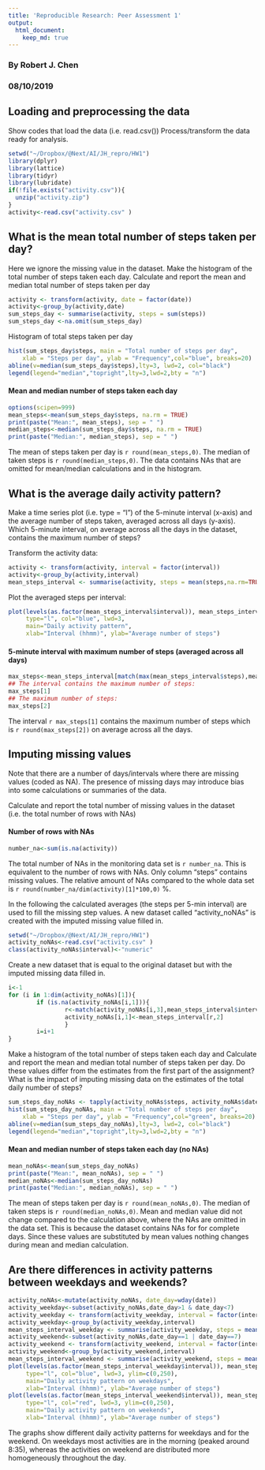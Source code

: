 ```yaml
---
title: 'Reproducible Research: Peer Assessment 1'
output:
  html_document:
    keep_md: true
---
```

### By Robert J. Chen
### 08/10/2019

## Loading and preprocessing the data
Show codes that load the data (i.e. read.csv())
Process/transform the data ready for analysis.

```r
setwd("~/Dropbox/@Next/AI/JH_repro/HW1")
library(dplyr)
library(lattice)
library(tidyr)
library(lubridate)
if(!file.exists("activity.csv")){
  unzip("activity.zip")
}
activity<-read.csv("activity.csv" )
```

## What is the mean total number of steps taken per day?
Here we ignore the missing value in the dataset.
Make the histogram of the total number of steps taken each day. 
Calculate and report the mean and median total number of steps taken per day

```r
activity <- transform(activity, date = factor(date))
activity<-group_by(activity,date)
sum_steps_day <- summarise(activity, steps = sum(steps))
sum_steps_day <-na.omit(sum_steps_day)
```

Histogram of total steps taken per day

```r
hist(sum_steps_day$steps, main = "Total number of steps per day", 
    xlab = "Steps per day", ylab = "Frequency",col="blue", breaks=20)
abline(v=median(sum_steps_day$steps),lty=3, lwd=2, col="black")
legend(legend="median","topright",lty=3,lwd=2,bty = "n")
```

#### Mean and median number of steps taken each day

```r
options(scipen=999)
mean_steps<-mean(sum_steps_day$steps, na.rm = TRUE)
print(paste("Mean:", mean_steps), sep = " ")
median_steps<-median(sum_steps_day$steps, na.rm = TRUE)
print(paste("Median:", median_steps), sep = " ")
```

The mean of steps taken per day is `r round(mean_steps,0)`.
The median of taken steps is `r round(median_steps,0)`.
The data contains NAs that are omitted for mean/median calculations and in the histogram.

## What is the average daily activity pattern?
Make a time series plot (i.e. type = "l") of the 5-minute interval (x-axis) and the average number of steps taken, averaged across all days (y-axis). Which 5-minute interval, on average across all the days in the dataset, contains the maximum number of steps?

Transform the activity data:

```r
activity <- transform(activity, interval = factor(interval))
activity<-group_by(activity,interval)
mean_steps_interval <- summarise(activity, steps = mean(steps,na.rm=TRUE))
```

Plot the averaged steps per interval:

```r
plot(levels(as.factor(mean_steps_interval$interval)), mean_steps_interval$steps, 
     type="l", col="blue", lwd=3, 
     main="Daily activity pattern", 
     xlab="Interval (hhmm)", ylab="Average number of steps")
```

#### 5-minute interval with maximum number of steps (averaged across all days)

```r
max_steps<-mean_steps_interval[match(max(mean_steps_interval$steps),mean_steps_interval$steps),]
## The interval contains the maximum number of steps:
max_steps[1]
## The maximum number of steps:
max_steps[2]
```

The interval `r max_steps[1]` contains the maximum number of steps which is `r round(max_steps[2])` on average across all the days.

## Imputing missing values
Note that there are a number of days/intervals where there are missing values (coded as NA). The presence of missing days may introduce bias into some calculations or summaries of the data.

Calculate and report the total number of missing values in the dataset (i.e. the total number of rows with NAs)

#### Number of rows with NAs

```r
number_na<-sum(is.na(activity))
```

The total number of NAs in the monitoring data set is `r number_na `. This is equivalent to the number of rows with NAs. Only column "steps" contains missing values. The relative amount of NAs compared to the whole data set is `r round(number_na/dim(activity)[1]*100,0)` %. 

In the following the calculated averages (the steps per 5-min interval) are used to fill the missing step values. A new dataset called "activity_noNAs" is created with the imputed missing value filled in. 

```r
setwd("~/Dropbox/@Next/AI/JH_repro/HW1")
activity_noNAs<-read.csv("activity.csv" )
class(activity_noNAs$interval)<-"numeric"
```

Create a new dataset that is equal to the original dataset but with the imputed missing data filled in.

```r
i<-1
for (i in 1:dim(activity_noNAs)[1]){
        if (is.na(activity_noNAs[i,1])){
                r<-match(activity_noNAs[i,3],mean_steps_interval$interval)
                activity_noNAs[i,1]<-mean_steps_interval[r,2]
                }
        i=i+1
}       
```

Make a histogram of the total number of steps taken each day and Calculate and report the mean and median total number of steps taken per day. 
Do these values differ from the estimates from the first part of the assignment? 
What is the impact of imputing missing data on the estimates of the total daily number of steps?

```r
sum_steps_day_noNAs <- tapply(activity_noNAs$steps, activity_noNAs$date, sum, na.rm = TRUE)
hist(sum_steps_day_noNAs, main = "Total number of steps per day", 
    xlab = "Steps per day", ylab = "Frequency",col="green", breaks=20)
abline(v=median(sum_steps_day_noNAs),lty=3, lwd=2, col="black")
legend(legend="median","topright",lty=3,lwd=2,bty = "n")
```

#### Mean and median number of steps taken each day (no NAs) 

```r
mean_noNAs<-mean(sum_steps_day_noNAs)
print(paste("Mean:", mean_noNAs), sep = " ")
median_noNAs<-median(sum_steps_day_noNAs)
print(paste("Median:", median_noNAs), sep = " ")
```

The mean of steps taken per day is `r round(mean_noNAs,0)`.
The median of taken steps is `r round(median_noNAs,0)`. 
Mean and median value did not change compared to the calculation above, where the NAs are omitted in the data set. This is because the dataset contains NAs for for complete days. Since these values are substituted by mean values nothing changes during mean and median calculation.

## Are there differences in activity patterns between weekdays and weekends?

```r
activity_noNAs<-mutate(activity_noNAs, date_day=wday(date))
activity_weekday<-subset(activity_noNAs,date_day>1 & date_day<7)
activity_weekday <- transform(activity_weekday, interval = factor(interval))
activity_weekday<-group_by(activity_weekday,interval)
mean_steps_interval_weekday <- summarise(activity_weekday, steps = mean(steps,na.rm=TRUE))
activity_weekend<-subset(activity_noNAs,date_day==1 | date_day==7)
activity_weekend <- transform(activity_weekend, interval = factor(interval))
activity_weekend<-group_by(activity_weekend,interval)
mean_steps_interval_weekend <- summarise(activity_weekend, steps = mean(steps,na.rm=TRUE))
plot(levels(as.factor(mean_steps_interval_weekday$interval)), mean_steps_interval_weekday$steps, 
     type="l", col="blue", lwd=3, ylim=c(0,250),
     main="Daily activity pattern on weekdays", 
     xlab="Interval (hhmm)", ylab="Average number of steps")
plot(levels(as.factor(mean_steps_interval_weekend$interval)), mean_steps_interval_weekend$steps, 
     type="l", col="red", lwd=3, ylim=c(0,250),
     main="Daily activity pattern on weekends",
     xlab="Interval (hhmm)", ylab="Average number of steps")
```

The graphs show different daily activity patterns for weekdays and for the weekend. On weekdays most activities are in the morning (peaked around 8:35), whereas the activities on weekend are distributed more homogeneously throughout the day.

